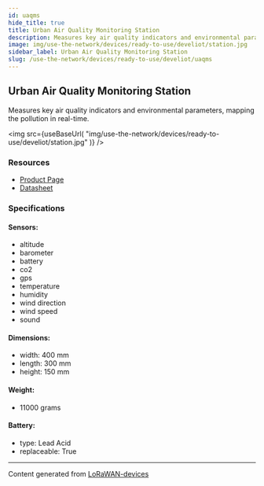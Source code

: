 ```yaml
---
id: uaqms
hide_title: true
title: Urban Air Quality Monitoring Station
description: Measures key air quality indicators and environmental parameters, mapping the pollution in real-time.
image: img/use-the-network/devices/ready-to-use/develiot/station.jpg
sidebar_label: Urban Air Quality Monitoring Station
slug: /use-the-network/devices/ready-to-use/develiot/uaqms
---
```



## Urban Air Quality Monitoring Station

Measures key air quality indicators and environmental parameters, mapping the pollution in real-time.

<img
src={useBaseUrl(
"img/use-the-network/devices/ready-to-use/develiot/station.jpg"
)}
/>

### Resources

- [Product Page](https://www.develiot.com/urban-air-quality-system)
- [Datasheet](https://www.develiot.com/assets/files/Datasheet%20Urban%20Air%20Quality%20Monitoring%20Station%20EN%20v7.0%20June%202020(2).pdf)

### Specifications

#### Sensors:
- altitude
- barometer
- battery
- co2
- gps
- temperature
- humidity
- wind direction
- wind speed
- sound
#### Dimensions:
- width: 400 mm
- length: 300 mm
- height: 150 mm
#### Weight: 
- 11000 grams
#### Battery: 
- type: Lead Acid
- replaceable: True



---
Content generated from [LoRaWAN-devices](https://github.com/TheThingsNetwork/lorawan-devices)